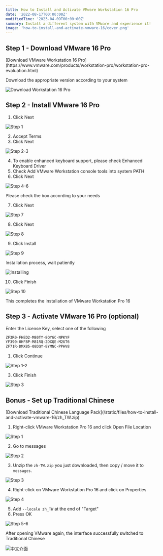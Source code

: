 ```yaml
---
title: How to Install and Activate VMware Workstation 16 Pro
date: '2022-08-17T00:00:00Z'
modifiedTime: '2023-04-09T00:00:00Z'
summary: Install a different system with VMware and experience it!
image: 'how-to-install-and-activate-vmware-16/cover.png'
---
```


## Step 1 - Download VMware 16 Pro

<Callout icon='🔗' title='Link' color='blue' radius='md'>
  [Download VMware Workstation 16
  Pro](https://www.vmware.com/products/workstation-pro/workstation-pro-evaluation.html)
</Callout>

Download the appropriate version according to your system

![Download Workstation 16 Pro](</static/images/blog/how-to-install-and-activate-vmware-16/step-1(1).png>)

## Step 2 - Install VMware 16 Pro

1. Click Next

![Step 1](</static/images/blog/how-to-install-and-activate-vmware-16/step-2(1).png>)

2. Accept Terms
3. Click Next

![Step 2-3](</static/images/blog/how-to-install-and-activate-vmware-16/step-2(2-3).png>)

4. To enable enhanced keyboard support, please check Enhanced Keyboard Driver
5. Check Add VMware Workstation console tools into system PATH
6. Click Next

![Step 4-6](</static/images/blog/how-to-install-and-activate-vmware-16/step-2(4-6).png>)

Please check the box according to your needs

7. Click Next

![Step 7](</static/images/blog/how-to-install-and-activate-vmware-16/step-2(7).png>)

8. Click Next

![Step 8](</static/images/blog/how-to-install-and-activate-vmware-16/step-2(8).png>)

9. Click Install

![Step 9](</static/images/blog/how-to-install-and-activate-vmware-16/step-2(9).png>)

<Callout icon='💡' title='Tips' color='yellow' radius='md'>
  Installation process, wait patiently
</Callout>

![Installing](/static/images/blog/how-to-install-and-activate-vmware-16/installing.png)

10. Click Finish

![Step 10](</static/images/blog/how-to-install-and-activate-vmware-16/step-2(10).png>)

This completes the installation of VMware Workstation Pro 16

## Step 3 - Activate VMware 16 Pro (optional)

Enter the License Key, select one of the following

```txt
ZF3R0-FHED2-M80TY-8QYGC-NPKYF
YF390-0HF8P-M81RQ-2DXQE-M2UT6
ZF71R-DMX85-08DQY-8YMNC-PPHV8
```

1. Click Continue

![Step 1-2](</static/images/blog/how-to-install-and-activate-vmware-16/step-3(1-2).png>)

3. Click Finish

![Step 3](</static/images/blog/how-to-install-and-activate-vmware-16/step-3(3).png>)

## Bonus - Set up Traditional Chinese

<Callout icon='🔗' title='Link' color='blue' radius='md'>
  [Download Traditional Chinese Language
  Pack](/static/files/how-to-install-and-activate-vmware-16/zh_TW.zip)
</Callout>

1. Right-click VMware Workstation Pro 16 and click Open File Location

![Step 1](</static/images/blog/how-to-install-and-activate-vmware-16/step-4(1).png>)

2. Go to messages

![Step 2](</static/images/blog/how-to-install-and-activate-vmware-16/step-4(2).png>)

3. Unzip the `zh-TW.zip` you just downloaded, then copy / move it to `messages`.

![Step 3](</static/images/blog/how-to-install-and-activate-vmware-16/step-4(3).png>)

4. Right-click on VMware Workstation Pro 16 and click on Properties

![Step 4](</static/images/blog/how-to-install-and-activate-vmware-16/step-4(4).png>)

5. Add `--locale zh_TW` at the end of "Target"
6. Press OK

![Step 5-6](</static/images/blog/how-to-install-and-activate-vmware-16/step-4(5-6).png>)

After opening VMware again, the interface successfully switched to Traditional Chinese

![中文介面](/static/images/blog/how-to-install-and-activate-vmware-16/chinese.png)
